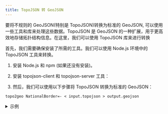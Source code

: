 ```yaml
---
title: TopoJSON 转 GeoJSON
---
```


要将不规则的 GeoJSON(特别是 TopoJSON)转换为标准的 GeoJSON, 可以使用一些工具和库来处理这些数据。TopoJSON 是 GeoJSON 的一种扩展，用于更高效地存储拓扑结构信息。在这里，我们可以使用 TopoJSON 库来进行转换


首先，我们需要确保安装了所需的工具。我们可以使用 Node.js 环境中的 TopoJSON 工具来转换。


1. 安装 Node.js 和 npm (如果还没有安装)。

2. 安装 topojson-client 和 topojson-server 工具：

<NodeCmd type="install" cmd="topojson-client topojson-server -g"/>

3. 然后，我们可以使用以下步骤将 TopoJSON 转换为标准的 GeoJSON：

```shell
topo2geo NationalBorder=- < input.topojson > output.geojson
```

<details>
<summary>示例</summary>

TopoJSON

```json
{
  "arcs": [
    [
      [39519, 1538],
      [-12, -10],
      [-28, 10],
      [0, 19],
      [5, 24],
      [15, 7],
      [9, 1],
      [17, -6],
      [3, -24],
      [-9, -21]
    ],
    [
      [39164, 1613],
      [-25, -3],
      [-9, 21],
      [-3, 17],
      [20, 11],
      [24, -1],
      [12, -17],
      [-6, -19],
      [-13, -9]
    ],
    [
      [39265, 1592],
      [-18, -5],
      [-21, 7],
      [-6, 21],
      [0, 13],
      [5, 23],
      [23, 8],
      [9, -11],
      [15, -19],
      [14, -9],
      [17, -4],
      [-14, -17],
      [-24, -7]
    ],
    [
      [39228, 1892],
      [-18, -6],
      [-19, 2],
      [-9, 18],
      [1, 20],
      [11, 14],
      [21, 8],
      [29, 2],
      [17, -5],
      [0, -21],
      [-6, -14],
      [-15, -9],
      [-12, -9]
    ],
    [
      [39099, 2015],
      [-19, -16],
      [-20, 7],
      [-17, 11],
      [-11, 16],
      [6, 14],
      [20, 5],
      [23, -3],
      [17, -13],
      [1, -21]
    ]
  ],
  "objects": {
    "NationalBorder": {
      "geometries": [
        {
          "arcs": [0],
          "type": "LineString"
        },
        {
          "arcs": [1],
          "type": "LineString"
        },
        {
          "arcs": [2],
          "type": "LineString"
        },
        {
          "arcs": [3],
          "type": "LineString"
        },
        {
          "arcs": [4],
          "type": "LineString"
        },
        {
          "arcs": [5],
          "type": "LineString"
        },
        {
          "arcs": [6],
          "type": "LineString"
        },
        {
          "arcs": [7],
          "type": "LineString"
        }
      ],
      "type": "GeometryCollection"
    }
  },
  "transform": {
    "scale": [0.0009999999999999998, 0.001],
    "translate": [73.501, 3.437]
  },
  "type": "Topology"
}
```

转化之后:

```json
{
  "type": "FeatureCollection",
  "features": [
    {
      "type": "Feature",
      "geometry": {
        "type": "LineString",
        "coordinates": [
          [39519, 1538],
          [39507, 1528],
          [39479, 1538],
          [39479, 1557],
          [39484, 1581],
          [39499, 1588],
          [39508, 1589],
          [39525, 1583],
          [39528, 1559],
          [39519, 1538]
        ]
      },
      "properties": {}
    },
    {
      "type": "Feature",
      "geometry": {
        "type": "LineString",
        "coordinates": [
          [39164, 1613],
          [39139, 1610],
          [39130, 1631],
          [39127, 1648],
          [39147, 1659],
          [39171, 1658],
          [39183, 1641],
          [39177, 1622],
          [39164, 1613]
        ]
      },
      "properties": {}
    },
    {
      "type": "Feature",
      "geometry": {
        "type": "LineString",
        "coordinates": [
          [39265, 1592],
          [39247, 1587],
          [39226, 1599],
          [39220, 1620],
          [39220, 1633],
          [39225, 1656],
          [39248, 1664],
          [39257, 1653],
          [39272, 1634],
          [39286, 1625],
          [39303, 1621],
          [39289, 1604],
          [39265, 1592]
        ]
      },
      "properties": {}
    },
    {
      "type": "Feature",
      "geometry": {
        "type": "LineString",
        "coordinates": [
          [39228, 1892],
          [39210, 1886],
          [39191, 1894],
          [39182, 1912],
          [39183, 1932],
          [39194, 1946],
          [39215, 1954],
          [39244, 1956],
          [39261, 1951],
          [39261, 1930],
          [39255, 1916],
          [39240, 1907],
          [39228, 1892]
        ]
      },
      "properties": {}
    },
    {
      "type": "Feature",
      "geometry": {
        "type": "LineString",
        "coordinates": [
          [39099, 2015],
          [39080, 1999],
          [39060, 2006],
          [39043, 2017],
          [39032, 2033],
          [39038, 2047],
          [39058, 2052],
          [39081, 2049],
          [39098, 2036],
          [39099, 2015]
        ]
      },
      "properties": {}
    }
  ]
}
```
</details>
